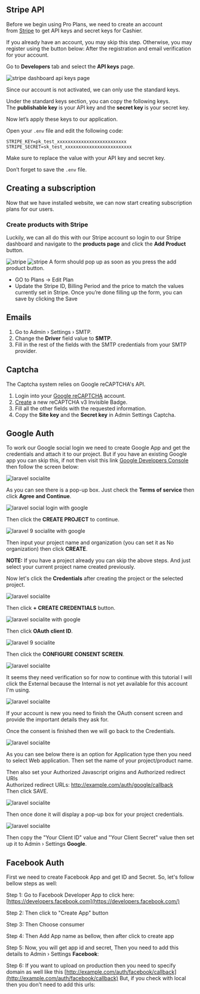 ## Stripe API
Before we begin using Pro Plans, we need to create an account from [Stripe](https://stripe.com/) to get API keys and secret keys for Cashier.  
  
If you already have an account, you may skip this step. Otherwise, you may register using the button below:
After the registration and email verification for your account.  
  
Go to **Developers** tab and select the **API keys** page.

![stripe dashboard api keys page](https://weeklyhow.com/wp-content/uploads/2020/09/image-6-1024x449.png)

Since our account is not activated, we can only use the standard keys.  
  
Under the standard keys section, you can copy the following keys. The **publishable key** is your API key and the **secret key** is your secret key.  
  
Now let’s apply these keys to our application.  
  
Open your `.env` file and edit the following code:

    STRIPE_KEY=pk_test_xxxxxxxxxxxxxxxxxxxxxxxxxx
    STRIPE_SECRET=sk_test_xxxxxxxxxxxxxxxxxxxxxxxxx

Make sure to replace the value with your API key and secret key.  
  
Don’t forget to save the `.env` file.


## Creating a subscription
Now that we have installed website, we can now start creating subscription plans for our users.

### Create products with Stripe
Luckily, we can all do this with our Stripe account so login to our Stripe dashboard and navigate to the **products page** and click the **Add Product** button.

![stripe](https://weeklyhow.com/wp-content/uploads/2020/09/image-8.png)
![stripe](https://weeklyhow.com/wp-content/uploads/2020/09/image-18.png)
A form should pop up as soon as you press the add product button.
* GO to Plans -> Edit Plan
* Update the Stripe ID, Billing Period and the price to match the values currently set in Stripe.
Once you’re done filling up the form, you can save by clicking the Save 

## Emails

1.  Go to Admin › Settings › SMTP.
2.  Change the **Driver** field value to **SMTP**.
3.  Fill in the rest of the fields with the SMTP credentials from your SMTP provider.

## Captcha

The Captcha system relies on Google reCAPTCHA's API.

1.  Login into your [Google reCAPTCHA](https://www.google.com/recaptcha/admin/create) account.
2.  [Create](https://www.google.com/recaptcha/admin/create) a new reCAPTCHA v3 Invisible Badge.
3.  Fill all the other fields with the requested information.
4.  Copy the **Site key** and the **Secret key** in Admin Settings Captcha.

## Google Auth

To work our Google social login we need to create Google App and get the credentials and attach it to our project. But if you have an existing Google app you can skip this, if not then visit this link [Google Developers Console](http://console.developers.google.com/) then follow the screen below:

![laravel socialite](https://ecn-storage.s3.us-west-2.amazonaws.com/articles/laravel-9-socialite-login-with-google-complete-tutorial-rmZ1FRyz24x980.webp?ctm=1653147229)

As you can see there is a pop-up box. Just check the **Terms of service** then click **Agree and Continue**.

![laravel social login with google](https://ecn-storage.s3.us-west-2.amazonaws.com/articles/laravel-9-socialite-login-with-google-complete-tutorial-BwJipqsNb1x980.webp?ctm=1653147385)

Then click the **CREATE PROJECT** to continue.

![laravel 9 socialite with google](https://ecn-storage.s3.us-west-2.amazonaws.com/articles/laravel-9-socialite-login-with-google-complete-tutorial-CkqRTRYq4Fx980.webp?ctm=1653147453)

Then input your project name and organization (you can set it as No organization) then click **CREATE**.

**NOTE:** If you have a project already you can skip the above steps. And just select your current project name created previously.

Now let's click the **Credentials** after creating the project or the selected project.

![laravel socialite](https://ecn-storage.s3.us-west-2.amazonaws.com/articles/laravel-9-socialite-login-with-google-complete-tutorial-a2J60IyXsex980.webp?ctm=1653147703)

Then click **\+ CREATE CREDENTIALS** button.

![laravel socialite with google](https://ecn-storage.s3.us-west-2.amazonaws.com/articles/laravel-9-socialite-login-with-google-complete-tutorial-1VlP9voAxrx980.webp?ctm=1653147760)

Then click **OAuth client ID**.

![laravel 9 socialite](https://ecn-storage.s3.us-west-2.amazonaws.com/articles/laravel-9-socialite-login-with-google-complete-tutorial-3xNNLH4oGEx980.webp?ctm=1653147841)

Then click the **CONFIGURE CONSENT SCREEN**.

![laravel socialite](https://ecn-storage.s3.us-west-2.amazonaws.com/articles/laravel-9-socialite-login-with-google-complete-tutorial-mxYA76oM5Dx980.webp?ctm=1653147972)

It seems they need verification so for now to continue with this tutorial I will click the External because the Internal is not yet available for this account I'm using.

![laravel socialite](https://ecn-storage.s3.us-west-2.amazonaws.com/articles/laravel-9-socialite-login-with-google-complete-tutorial-wvDHlnDtL4x980.webp?ctm=1653148413)

If your account is new you need to finish the OAuth consent screen and provide the important details they ask for.

Once the consent is finished then we will go back to the Credentials.

![laravel socialite](https://ecn-storage.s3.us-west-2.amazonaws.com/articles/laravel-9-socialite-login-with-google-complete-tutorial-sE8aJZu30Yx980.webp?ctm=1653148610)

As you can see below there is an option for Application type then you need to select Web application. Then set the name of your project/product name.

Then also set your Authorized Javascript origins and Authorized redirect URIs  
Authorized redirect URLs: http://example.com/auth/google/callback  
Then click SAVE.

![laravel socialite](https://ecn-storage.s3.us-west-2.amazonaws.com/articles/laravel-9-socialite-login-with-google-complete-tutorial-5oxR92BYsTx980.webp?ctm=1653148886)

Then once done it will display a pop-up box for your project credentials.

![laravel socialite](https://ecn-storage.s3.us-west-2.amazonaws.com/articles/laravel-9-socialite-login-with-google-complete-tutorial-onazfl5I2Tx980.webp?ctm=1653149145)

Then copy the "Your Client ID" value and "Your Client Secret" value then set up it to Admin › Settings **Google**.

  

## Facebook Auth

First we need to create Facebook App and get ID and Secret. So, let's follow bellow steps as well:

Step 1: Go to Facebook Developer App to click here: [https://developers.facebook.com](https://developers.facebook.com/)

Step 2: Then click to "Create App" button 

Step 3: Then Choose consumer

Step 4: Then Add App name as bellow, then after click to create app

Step 5: Now, you will get app id and secret, Then you need to add this details to Admin › Settings **Facebook**:

Step 6: If you want to upload on production then you need to specify domain as well like this [http://example.com/auth/facebook/callback](http://example.com/auth/facebook/callback) But, if you check with local then you don't need to add this urls:
